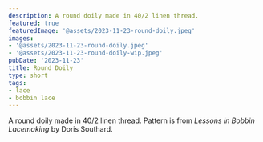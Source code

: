 ```yaml
---
description: A round doily made in 40/2 linen thread.
featured: true
featuredImage: '@assets/2023-11-23-round-doily.jpeg'
images:
- '@assets/2023-11-23-round-doily.jpeg'
- '@assets/2023-11-23-round-doily-wip.jpeg'
pubDate: '2023-11-23'
title: Round Doily
type: short
tags:
- lace
- bobbin lace
---
```

A round doily made in 40/2 linen thread. Pattern is from *Lessons in Bobbin 
Lacemaking* by Doris Southard.